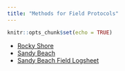 ```yaml
---
title: "Methods for Field Protocols"
---
```


```r
knitr::opts_chunk$set(echo = TRUE)
```

- [Rocky Shore](protocols/Rocky-Shore_Protocol_SARCE_2018-10-22.pdf)
- [Sandy Beach](protocols/Sandy-Beach_Protocol_MBON-P2P_2018-09-12.pdf)
- [Sandy Beach Field Logsheet](Field_logsheet_Sandy_Beach_MBON_Pole_to_Pole.pdf)

